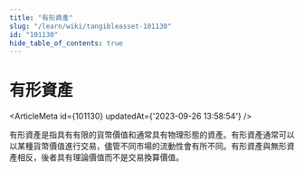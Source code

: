 ```yaml
---
title: "有形資產"
slug: "/learn/wiki/tangibleasset-101130"
id: "101130"
hide_table_of_contents: true
---
```



# 有形資產

<ArticleMeta id={101130} updatedAt={'2023-09-26 13:58:54'} />
<div className='border-solid border-b border-t-0 my-4 border-[var(--ifm-color-gray-300)]' />

有形資產是指具有有限的貨幣價值和通常具有物理形態的資產。有形資產通常可以以某種貨幣價值進行交易，儘管不同市場的流動性會有所不同。有形資產與無形資產相反，後者具有理論價值而不是交易換算價值。
